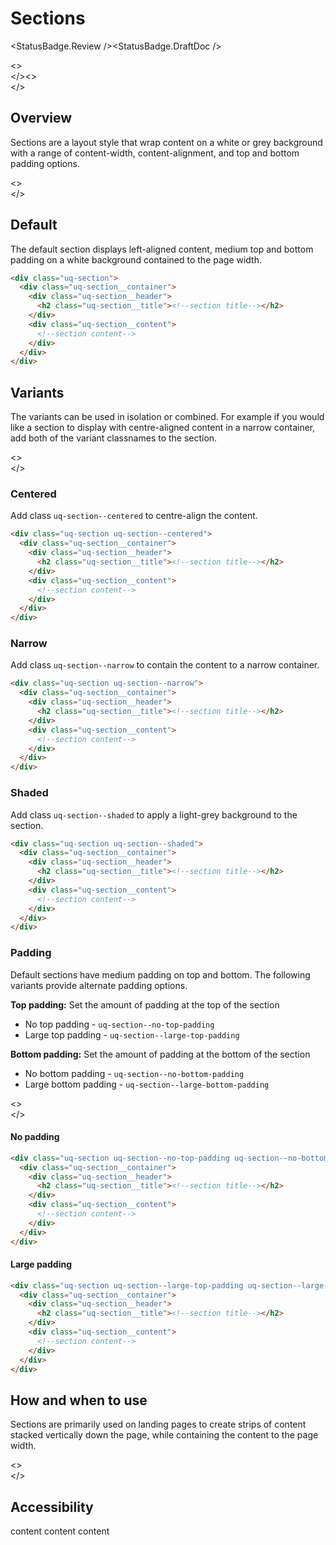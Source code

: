 
# Sections

<StatusBadge.Review /><StatusBadge.DraftDoc />

<><br /></><><br /></>

## Overview

Sections are a layout style that wrap content on a white or grey background with a range of content-width, content-alignment, and top and bottom padding options. 

<><br /></>

## Default

The default section displays left-aligned content, medium top and bottom padding on a white background contained to the page width. 

<Canvas withSource="none">
  <Story id="layout-sections--sections-default" />
</Canvas>

```html
<div class="uq-section">
  <div class="uq-section__container">
    <div class="uq-section__header">
      <h2 class="uq-section__title"><!--section title--></h2>
    </div>
    <div class="uq-section__content">
      <!--section content-->
    </div>
  </div>
</div>
```

## Variants

The variants can be used in isolation or combined. For example if you would like a section to display with centre-aligned content in a narrow container, add both of the variant classnames to the section. 

<><br /></>

### Centered

Add class `uq-section--centered` to centre-align the content.

<Canvas withSource="none">
  <Story id="layout-sections--sections-centered" />
</Canvas>

```html
<div class="uq-section uq-section--centered">
  <div class="uq-section__container">
    <div class="uq-section__header">
      <h2 class="uq-section__title"><!--section title--></h2>
    </div>
    <div class="uq-section__content">
      <!--section content-->
    </div>
  </div>
</div>
```

### Narrow

Add class `uq-section--narrow` to contain the content to a narrow container.

<Canvas withSource="none">
  <Story id="layout-sections--sections-narrow" />
</Canvas>

```html
<div class="uq-section uq-section--narrow">
  <div class="uq-section__container">
    <div class="uq-section__header">
      <h2 class="uq-section__title"><!--section title--></h2>
    </div>
    <div class="uq-section__content">
      <!--section content-->
    </div>
  </div>
</div>
```

### Shaded

Add class `uq-section--shaded` to apply a light-grey background to the section.

<Canvas withSource="none">
  <Story id="layout-sections--sections-shaded" />
</Canvas>

```html
<div class="uq-section uq-section--shaded">
  <div class="uq-section__container">
    <div class="uq-section__header">
      <h2 class="uq-section__title"><!--section title--></h2>
    </div>
    <div class="uq-section__content">
      <!--section content-->
    </div>
  </div>
</div>
```

### Padding

Default sections have medium padding on top and bottom. The following variants provide alternate padding options.

**Top padding:** Set the amount of padding at the top of the section
- No top padding - `uq-section--no-top-padding`
- Large top padding - `uq-section--large-top-padding`

**Bottom padding:** Set the amount of padding at the bottom of the section
- No bottom padding - `uq-section--no-bottom-padding` 
- Large bottom padding - `uq-section--large-bottom-padding`

<><br /></>

#### No padding
<Canvas withSource="none">
  <Story id="layout-sections--sections-no-padding" />
</Canvas>

```html
<div class="uq-section uq-section--no-top-padding uq-section--no-bottom-padding">
  <div class="uq-section__container">
    <div class="uq-section__header">
      <h2 class="uq-section__title"><!--section title--></h2>
    </div>
    <div class="uq-section__content">
      <!--section content-->
    </div>
  </div>
</div>
```
#### Large padding
<Canvas withSource="none">
  <Story id="layout-sections--sections-large-padding" />
</Canvas>

```html
<div class="uq-section uq-section--large-top-padding uq-section--large-bottom-padding">
  <div class="uq-section__container">
    <div class="uq-section__header">
      <h2 class="uq-section__title"><!--section title--></h2>
    </div>
    <div class="uq-section__content">
      <!--section content-->
    </div>
  </div>
</div>
```

## How and when to use

Sections are primarily used on landing pages to create strips of content stacked vertically down the page, while containing the content to the page width.

<><br /></>

## Accessibility

content content content